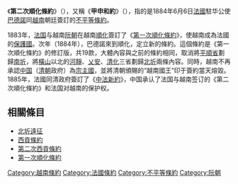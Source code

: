 {{Infobox Treaty
|name                = 第二次順化條約
|long_name           = 
|image               =
|image_width         =
|caption             =
|type                =[[不平等條約|不平等條約]]
|date_drafted        = 
|date_signed         = 1884年6月6日
|location_signed     = [[阮朝|大南國]][[順化皇城|順化皇城]]
|date_sealed         = 
|date_effective      = 
|condition_effective = 
|signatories         = {{flagicon|Nguyen Dynasty|1885}} [[阮文祥|阮文祥]]、[[范慎遹|范慎遹]]、[[尊室灞|尊室灞]]<hr>{{flagicon|France}} {{link-en|巴德諾|Jules Patenotre des Noyers}}、黎那
|parties             = {{flag|Nguyen Dynasty|1885}}<hr>{{flag|French Third Republic}}
|depositor           = 
|language           = [[漢語|漢語]]<hr>[[法语|法语]]
|wikisource          = 
}}
《'''第二次順化條約'''》（{{lang-fr|Traité de Hué (1884)}}），又稱《'''甲申和約'''》（{{vie|hn=和約甲申|qn=Hòa ước Giáp Thân (1884)}}），指的是1884年6月6日[[法國|法國]]駐华公使[[巴德諾|巴德諾]]同[[越南|越南]]朝廷簽訂的[[不平等條約|不平等條約]]。

1883年，[[法国|法国]]与越南[[阮朝|阮朝]]在越南[[順化|順化]]簽訂了《[[第一次順化條約|第一次順化條約]]》，使越南成為法國的[[保護國|保護國]]。次年（1884年），巴德諾來到順化，定立新的條約。這個條約是《第一次順化條約》的修訂版，共19款，大體內容與之前的條約相同，取消將[[平順省|平順省]]劃歸[[南圻|南圻]]，將[[橫山_(越南)|橫山]]以北的[[河靜省|河靜]]、[[乂安省|乂安]]、[[清化省|清化]]三省劃歸[[北圻|北圻]]兩條內容。同時，越南不再承認[[中国|中国]]（[[清朝|清朝]]政府）為[[宗主國|宗主國]]，並將清朝頒賜的“越南國王”印于簽約當天熔毀。1885年，法國同清政府簽訂了《[[中法新約|中法新約]]》，中国承认了法国与越南签订的《第二次順化條約》和法国对越南的保护权。

==相關條目==
*[[北圻遠征|北圻遠征]]
*[[西貢條約|西貢條約]]
*[[第二次西貢條約|第二次西貢條約]]
*[[第一次順化條約|第一次順化條約]]

{{wikisource|第二次顺化条约}}
{{法属印度支那|state = autocollapse}}
[[Category:越南條約|Category:越南條約]]
[[Category:法國條約|Category:法國條約]]
[[Category:不平等條約|Category:不平等條約]]
[[Category:阮朝|Category:阮朝]]